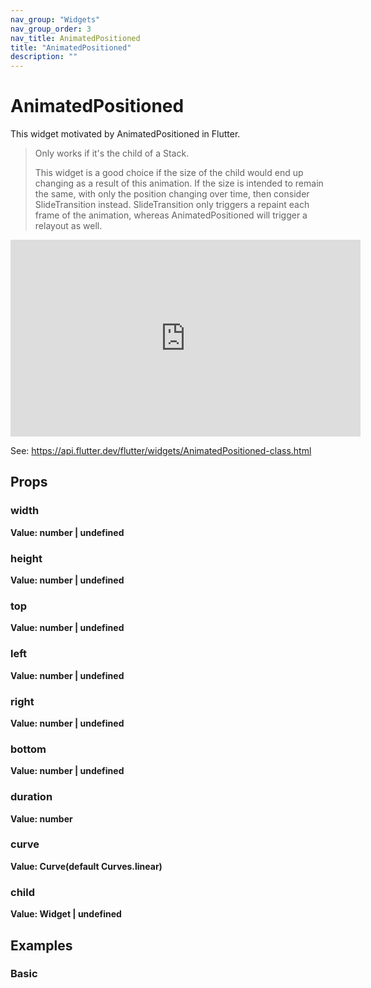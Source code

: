 ```yaml
---
nav_group: "Widgets"
nav_group_order: 3
nav_title: AnimatedPositioned
title: "AnimatedPositioned"
description: ""
---
```


# AnimatedPositioned

This widget motivated by AnimatedPositioned in Flutter.

> Only works if it's the child of a Stack.
>
> This widget is a good choice if the size of the child would end up changing as a result of this animation. If the size is intended to remain the same, with only the position changing over time, then consider SlideTransition instead. SlideTransition only triggers a repaint each frame of the animation, whereas AnimatedPositioned will trigger a relayout as well.

<iframe
  width="560"
  height="315"
  src="https://www.youtube.com/embed/hC3s2YdtWt8"
  title="YouTube video player"
  frameborder="0"
  allow="accelerometer; autoplay; clipboard-write; encrypted-media; gyroscope; picture-in-picture; web-share"
  allowfullscreen
></iframe>

See: https://api.flutter.dev/flutter/widgets/AnimatedPositioned-class.html

## Props

### width

**Value: number | undefined**

### height

**Value: number | undefined**

### top

**Value: number | undefined**

### left

**Value: number | undefined**

### right

**Value: number | undefined**

### bottom

**Value: number | undefined**

### duration

**Value: number**

### curve

**Value: Curve(default Curves.linear)**

### child

**Value: Widget | undefined**

## Examples

### Basic
